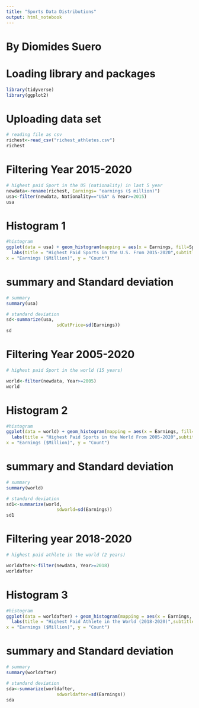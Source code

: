 ---
title: "Sports Data Distributions"
output: html_notebook
---
# By Diomides Suero 
# Loading library and packages
```{r}
library(tidyverse)
library(ggplot2)
```
# Uploading data set 

```{r}
# reading file as csv
richest<-read_csv("richest_athletes.csv")
richest
```
# Filtering Year 2015-2020

```{r}
# highest paid Sport in the US (nationality) in last 5 year
newdata<-rename(richest, Earnings= "earnings ($ million)")
usa<-filter(newdata, Nationality=="USA" & Year>=2015)
usa
```


# Histogram 1
```{r}
#histogram
ggplot(data = usa) + geom_histogram(mapping = aes(x = Earnings, fill=Sport), bins = 15) + 
  labs(title = "Highest Paid Sports in the U.S. From 2015-2020",subtitle="Sports vs. Earnings",
x = "Earnings ($Million)", y = "Count")
```
# summary and Standard deviation
```{r}
# summary 
summary(usa)

# standard deviation
sd<-summarize(usa,
                   sdCutPrice=sd(Earnings))
sd
```
# Filtering Year 2005-2020
```{r}
# highest paid Sport in the world (15 years)

world<-filter(newdata, Year>=2005)
world
```
# Histogram 2

```{r}
#histogram
ggplot(data = world) + geom_histogram(mapping = aes(x = Earnings, fill=Nationality), bins = 15) + 
  labs(title = "Highest Paid Sports in the World From 2005-2020",subtitle="Sports vs. Earnings",
x = "Earnings ($Million)", y = "Count")
```
# summary and Standard deviation
```{r}
# summary 
summary(world)

# standard deviation
sd1<-summarize(world,
                   sdworld=sd(Earnings))
sd1
```
# Filtering year 2018-2020
```{r}
# highest paid athlete in the world (2 years)

worldafter<-filter(newdata, Year>=2018)
worldafter
```

# Histogram 3
```{r}
#histogram
ggplot(data = worldafter) + geom_histogram(mapping = aes(x = Earnings, fill=Name), bins = 15) + 
  labs(title = "Highest Paid Athlete in the World (2018-2020)",subtitle="Athlete vs. Earnings",
x = "Earnings ($Million)", y = "Count")
```
# summary and Standard deviation
```{r}
# summary 
summary(worldafter)

# standard deviation
sda<-summarize(worldafter,
                   sdworldafter=sd(Earnings))
sda
```

